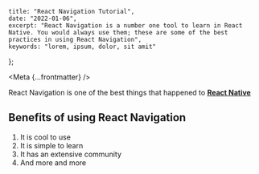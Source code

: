 
    title: "React Navigation Tutorial",
    date: "2022-01-06",
    excerpt: "React Navigation is a number one tool to learn in React Native. You would always use them; these are some of the best practices in using React Navigation",
    keywords: "lorem, ipsum, dolor, sit amit"
};

<Meta {...frontmatter} />

React Navigation is one of the best things that happened to [**React Native**](https://cnn.com)

## Benefits of using React Navigation

1. It is cool to use
2. It is simple to learn
3. It has an extensive community
4. And more and more
